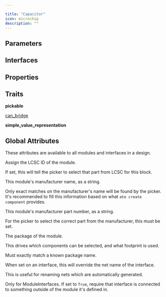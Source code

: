 ```yaml
---

title: "Capacitor"
icon: microchip
description: ""
---
```



## Parameters

<ParamField path='capacitance' type='F'>
</ParamField>

<ParamField path='max_voltage' type='V'>
</ParamField>

<ParamField path='temperature_coefficient' type='string'>
</ParamField>


## Interfaces

<ParamField path='unnamed' type='string'>
</ParamField>

<ParamField path='attach_to_footprint' type='string'>
</ParamField>


## Properties

<ParamField path='p1' type='string'>
</ParamField>

<ParamField path='p2' type='string'>
</ParamField>

<ParamField path='power' type='string'>
</ParamField>


## Traits

**pickable**

[can_bridge](/atopile/api-reference/traits/can-bridge)

**simple_value_representation**


## Global Attributes

These attributes are available to all modules and interfaces in a design.

<ParamField path='lcsc_id' type='string'>

Assign the LCSC ID of the module.

If set, this will tell the picker to select that part from LCSC for this block.
</ParamField>

<ParamField path='manufacturer' type='string'>

This module's manufacturer name, as a string.

Only exact matches on the manufacturer's name will be found by the picker.
It's recommended to fill this information based on what `ato create component`
provides.
</ParamField>

<ParamField path='mpn' type='string'>

This module's manufacturer part number, as a string.

For the picker to select the correct part from the manufacturer,
this must be set.
</ParamField>

<ParamField path='package' type='string'>

The package of the module.

This drives which components can be selected, and what footprint is used.

Must exactly match a known package name.
</ParamField>

<ParamField path='exclude_from_bom' type='string'>
</ParamField>

<ParamField path='override_net_name' type='string'>

When set on an interface, this will override the net name of the interface.

This is useful for renaming nets which are automatically generated.
</ParamField>

<ParamField path='required' type='string'>

Only for ModuleInterfaces.
If set to `True`, require that interface is connected to something outside
of the module it's defined in.
</ParamField>

